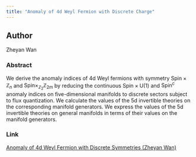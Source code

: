 ```yaml
---
title: "Anomaly of 4d Weyl Fermion with Discrete Charge"
---
```


## Author

Zheyan Wan

### Abstract

We derive the anomaly indices of 4d Weyl fermions with symmetry $\mathrm{Spin} \times \mathbb{Z}_n$ and $\mathrm{Spin} \times_{\mathbb{Z}_2} \mathbb{Z}_{2m}$ by reducing the continuous $\mathrm{Spin} \times \mathrm{U}(1)$ and $\mathrm{Spin}^c$ anomaly indices on five-dimensional manifolds to discrete sectors subject to flux quantization. We calculate the values of the 5d invertible theories on the corresponding manifold generators. We express the values of the 5d invertible theories on general manifolds in terms of their values on the manifold generators.

### Link

[Anomaly of 4d Weyl Fermion with Discrete Symmetries (Zheyan Wan)](https://arxiv.org/abs/2506.19710)